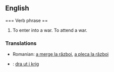== English ==
=== Verb phrase ==
#To enter into a war.  To attend a war.

===Translations===
*Romanian: [[a merge la război]], [[a pleca la război]]
*{{sv}}: [[dra ut i krig]]